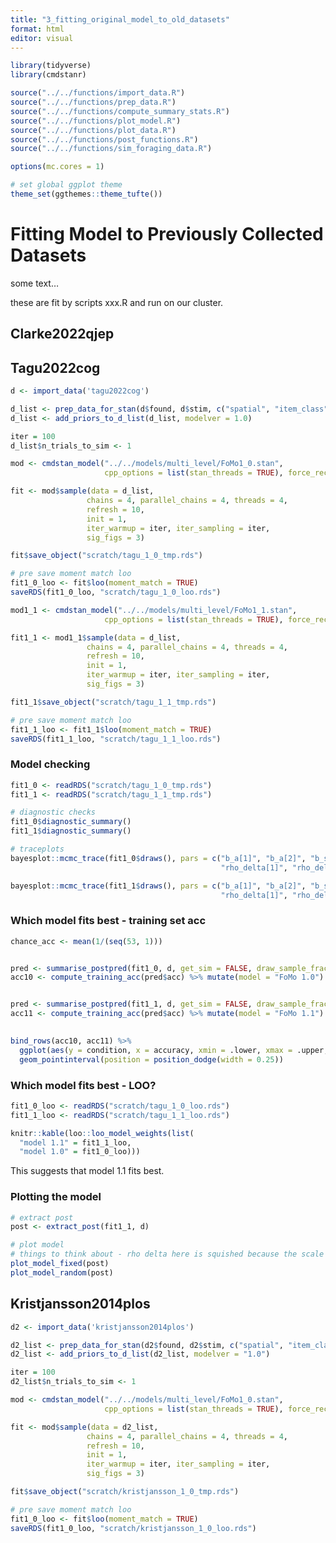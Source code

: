 ```yaml
---
title: "3_fitting_original_model_to_old_datasets"
format: html
editor: visual
---
```


```r
library(tidyverse)
library(cmdstanr)

source("../../functions/import_data.R")
source("../../functions/prep_data.R")
source("../../functions/compute_summary_stats.R")
source("../../functions/plot_model.R")
source("../../functions/plot_data.R")
source("../../functions/post_functions.R")
source("../../functions/sim_foraging_data.R")

options(mc.cores = 1)

# set global ggplot theme
theme_set(ggthemes::theme_tufte())
```

# Fitting Model to Previously Collected Datasets

some text...

these are fit by scripts xxx.R and run on our cluster.

## Clarke2022qjep

## Tagu2022cog

```r

d <- import_data('tagu2022cog')

```

```r
d_list <- prep_data_for_stan(d$found, d$stim, c("spatial", "item_class"))
d_list <- add_priors_to_d_list(d_list, modelver = 1.0)

```

```r

iter = 100
d_list$n_trials_to_sim <- 1

mod <- cmdstan_model("../../models/multi_level/FoMo1_0.stan", 
                     cpp_options = list(stan_threads = TRUE), force_recompile = TRUE)

fit <- mod$sample(data = d_list, 
                 chains = 4, parallel_chains = 4, threads = 4,
                 refresh = 10, 
                 init = 1,
                 iter_warmup = iter, iter_sampling = iter,
                 sig_figs = 3)

fit$save_object("scratch/tagu_1_0_tmp.rds")

# pre save moment match loo
fit1_0_loo <- fit$loo(moment_match = TRUE)
saveRDS(fit1_0_loo, "scratch/tagu_1_0_loo.rds")


```

```r

mod1_1 <- cmdstan_model("../../models/multi_level/FoMo1_1.stan", 
                     cpp_options = list(stan_threads = TRUE), force_recompile = TRUE)

fit1_1 <- mod1_1$sample(data = d_list, 
                 chains = 4, parallel_chains = 4, threads = 4,
                 refresh = 10, 
                 init = 1,
                 iter_warmup = iter, iter_sampling = iter,
                 sig_figs = 3)

fit1_1$save_object("scratch/tagu_1_1_tmp.rds")

# pre save moment match loo
fit1_1_loo <- fit1_1$loo(moment_match = TRUE)
saveRDS(fit1_1_loo, "scratch/tagu_1_1_loo.rds")

```

### Model checking

```r

fit1_0 <- readRDS("scratch/tagu_1_0_tmp.rds")
fit1_1 <- readRDS("scratch/tagu_1_1_tmp.rds")

# diagnostic checks
fit1_0$diagnostic_summary()
fit1_1$diagnostic_summary()

# traceplots
bayesplot::mcmc_trace(fit1_0$draws(), pars = c("b_a[1]", "b_a[2]", "b_stick[1]", "b_stick[2]", 
                                               "rho_delta[1]", "rho_delta[2]", "rho_psi[1]", "rho_psi[2]"))

bayesplot::mcmc_trace(fit1_1$draws(), pars = c("b_a[1]", "b_a[2]", "b_stick[1]", "b_stick[2]", 
                                               "rho_delta[1]", "rho_delta[2]", "rho_psi[1]", "rho_psi[2]"))

```

### Which model fits best - training set acc

```r
chance_acc <- mean(1/(seq(53, 1)))


pred <- summarise_postpred(fit1_0, d, get_sim = FALSE, draw_sample_frac=1)
acc10 <- compute_training_acc(pred$acc) %>% mutate(model = "FoMo 1.0")


pred <- summarise_postpred(fit1_1, d, get_sim = FALSE, draw_sample_frac=1)
acc11 <- compute_training_acc(pred$acc) %>% mutate(model = "FoMo 1.1")
  

bind_rows(acc10, acc11) %>%
  ggplot(aes(y = condition, x = accuracy, xmin = .lower, xmax = .upper, colour = model )) +
  geom_pointinterval(position = position_dodge(width = 0.25))
```

### Which model fits best - LOO?

```r

fit1_0_loo <- readRDS("scratch/tagu_1_0_loo.rds")
fit1_1_loo <- readRDS("scratch/tagu_1_1_loo.rds")

knitr::kable(loo::loo_model_weights(list(
  "model 1.1" = fit1_1_loo,
  "model 1.0" = fit1_0_loo)))


```

This suggests that model 1.1 fits best.

### Plotting the model

```r

# extract post
post <- extract_post(fit1_1, d)

# plot model
# things to think about - rho delta here is squished because the scale is changed. I think this is because the prior is a bit wrong.
plot_model_fixed(post)
plot_model_random(post)

```

## Kristjansson2014plos

```r

d2 <- import_data('kristjansson2014plos')

```

```r
d2_list <- prep_data_for_stan(d2$found, d2$stim, c("spatial", "item_class"))
d2_list <- add_priors_to_d_list(d2_list, modelver = "1.0")

```

```r

iter = 100
d2_list$n_trials_to_sim <- 1

mod <- cmdstan_model("../../models/multi_level/FoMo1_0.stan", 
                     cpp_options = list(stan_threads = TRUE), force_recompile = TRUE)

fit <- mod$sample(data = d2_list, 
                 chains = 4, parallel_chains = 4, threads = 4,
                 refresh = 10, 
                 init = 1,
                 iter_warmup = iter, iter_sampling = iter,
                 sig_figs = 3)

fit$save_object("scratch/kristjansson_1_0_tmp.rds")

# pre save moment match loo
fit1_0_loo <- fit$loo(moment_match = TRUE)
saveRDS(fit1_0_loo, "scratch/kristjansson_1_0_loo.rds")


```
